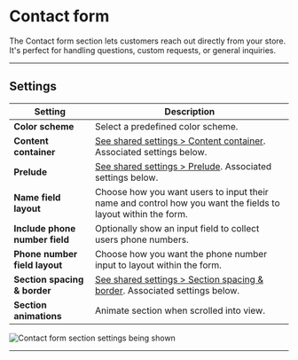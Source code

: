 # Contact form

The Contact form section lets customers reach out directly from your store. It's perfect for handling questions, custom requests, or general inquiries.


---

## Settings

| Setting               | Description                                                                 |
|------------------------|-----------------------------------------------------------------------------|
| **Color scheme**         | Select a predefined color scheme. |
| **Content container**         | [See shared settings > Content container](#content-container). Associated settings below.                        |
| **Prelude**         | [See shared settings > Prelude](#prelude). Associated settings below.                        |
| **Name field layout**         | Choose how you want users to input their name and control how you want the fields to layout within the form. |
| **Include phone number field**         | Optionally show an input field to collect users phone numbers. |
| **Phone number field layout**         | Choose how you want the phone number input to layout within the form. |
| **Section spacing & border**     | [See shared settings > Section spacing & border](#spacing-and-border). Associated settings below.                    |
| **Section animations**     | Animate section when scrolled into view.                    |

![Contact form section settings being shown](./img/contact-form-1-settings.gif)


---


<SharedSettings />


<ContentContainer />


<Prelude />


<SpacingAndBorder />
